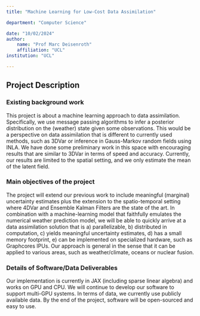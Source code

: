 ```yaml
---
title: "Machine Learning for Low-Cost Data Assimilation"

department: "Computer Science"

date: "10/02/2024"
author: 
    name: "Prof Marc Deisenroth"
    affiliation: "UCL"
institution: "UCL"

---
```

## Project Description

### Existing background work

This project is about a machine learning approach to data assimilation. Specifically, we use message passing algorithms to infer a posterior distribution on the (weather) state given some observations. This would be a perspective on data assimilation that is different to currently used methods, such as 3DVar or inference in Gauss-Markov random fields using INLA. We have done some preliminary work in this space with encouraging results that are similar to 3DVar in terms of speed and accuracy. Currently, our results are limited to the spatial setting, and we only estimate the mean of the latent field.

### Main objectives of the project

The project will extend our previous work to include meaningful (marginal) uncertainty estimates plus the extension to the spatio-temporal setting where 4DVar and Ensemble Kalman Filters are the state of the art. In combination with a machine-learning model that faithfully emulates the numerical weather prediction model, we will be able to quickly arrive at a data assimilation solution that is a) parallelizable, b) distributed in computation, c) yields meaningful uncertainty estimates, d) has a small memory footprint, e) can be implemented on specialized hardware, such as Graphcores IPUs. Our approach is general in the sense that it can be applied to various areas, such as weather/climate, oceans or nuclear fusion.

### Details of Software/Data Deliverables


Our implementation is currently in JAX (including sparse linear algebra) and works on GPU and CPU. We will continue to develop our software to support multi-GPU systems. In terms of data, we currently use publicly available data. By the end of the project, software will be open-sourced and easy to use. 
